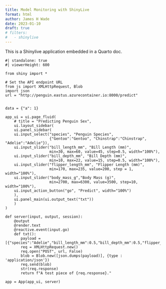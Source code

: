 ```yaml
---
title: Model Monitoring with ShinyLive
format: html
author: James H Wade
date: 2023-01-10
draft: true
# filters:
#   - shinylive
---
```


This is a Shinylive application embedded in a Quarto doc.

```shinylive-python
#| standalone: true
#| viewerHeight: 600

from shiny import *

# Set the API endpoint URL
from js import XMLHttpRequest, Blob
import json
url = "http://penguin.eastus.azurecontainer.io:8000/predict"


data = {"a": 1}

app_ui = ui.page_fluid(
    # title = "Predicting Penguin Sex",
    ui.layout_sidebar(
    ui.panel_sidebar(
    ui.input_select("species", "Penguin Species",
                    {"Gentoo":"Gentoo", "Chinstrap":"Chinstrap", "Adelie":"Adelie"}),
    ui.input_slider("bill_length_mm", "Bill Length (mm)",
                    min=30, max=60, value=45, step=0.5, width="100%"),
    ui.input_slider("bill_depth_mm", "Bill Depth (mm)",
                    min=10, max=22, value=15, step=0.5, width="100%"),
    ui.input_slider("flipper_length_mm", "Flipper Length (mm)",
                    min=170, max=235, value=200, step = 1, width="100%"),
    ui.input_slider("body_mass_g","Body Mass (g)",
                    min=2700, max=6300, value=3500, step=10, width="100%"),
    ui.input_action_button("go", "Predict", width="100%")
    ),
    ui.panel_main(ui.output_text("txt"))
    )
)

def server(input, output, session):
    @output
    @render.text
    @reactive.event(input.go)
    def txt():
       payload = [{"species":"Adelie","bill_length_mm":0.5,"bill_depth_mm":0.5,"flipper_length_mm":0,"body_mass_g":0}]
       req = XMLHttpRequest.new()
       req.open("POST", url, False)
       blob = Blob.new([json.dumps(payload)], {type : 'application/json'})
       req.send(blob)
       str(req.response)
       return f"A test piece of {req.response}." 
  
app = App(app_ui, server)

```